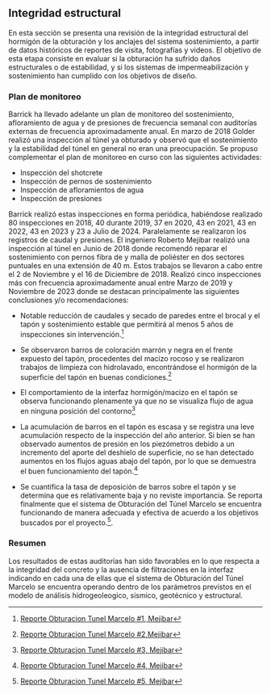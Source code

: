 ## Integridad estructural {#sec-INTEG}

En esta sección se presenta una revisión de la integridad estructural del hormigón de la obturación y los anclajes del sistema sostenimiento, a partir de datos históricos de reportes de visita, fotografías y videos. El objetivo de esta etapa consiste en evaluar si la obturación ha sufrido daños estructurales o de estabilidad, y si los sistemas de impermeabilización y sostenimiento han cumplido con los objetivos de diseño.

### Plan de monitoreo

Barrick ha llevado adelante un plan de monitoreo del sostenimiento, afloramiento de agua y de presiones de frecuencia semanal con auditorías externas de frecuencia aproximadamente anual.
En marzo de 2018 Golder realizó una inspección al túnel ya obturado y observó que el sostenimiento y la estabilidad del túnel en general no eran una preocupación. Se propuso complementar el plan de monitoreo en curso con las siguientes actividades:

-   Inspección del shotcrete
-   Inspección de pernos de sostenimiento
-   Inspección de afloramientos de agua
-   Inspección de presiones

Barrick realizó estas inspecciones en forma periódica, habiéndose realizado 80 inspecciones en 2018, 40 durante 2019, 37 en 2020, 43 en 2021, 43 en 2022, 43 en 2023 y 23 a Julio de 2024. Paralelamente se realizaron los registros de caudal y presiones. El ingeniero Roberto Mejibar realizó una inspección al túnel en Junio de 2018 donde recomendó reparar el sostenimiento con pernos fibra de y malla de poliéster en dos sectores puntuales en una extensión de 40 m. Estos trabajos se llevaron a cabo entre el 2 de Noviembre y el 16 de Diciembre de 2018. Realizó cinco inspecciones más con frecuencia aproximadamente anual entre Marzo de 2019 y Noviembre de 2023 donde se destacan principalmente las siguientes conclusiones y/o recomendaciones:

-   Notable reducción de caudales y secado de paredes entre el brocal y el tapón y sostenimiento estable que permitirá al menos 5 años de inspecciones sin intervención.^[[Reporte Obturacion Tunel Marcelo #1, Mejibar](refs/20190321_Mejibar.pdf)]

-   Se observaron barros de coloración marrón y negra en el frente expuesto del tapón, procedentes del macizo rocoso y se realizaron trabajos de limpieza con hidrolavado, encontrándose el hormigón de la superficie del tapón en buenas condiciones.^[ [Reporte Obturacion Tunel Marcelo #2,Mejibar](refs/20191022_Mejibar.pdf)]

-   El comportamiento de la interfaz hormigón/macizo en el tapón se observa funcionando plenamente ya que no se visualiza flujo de agua en ninguna posición del contorno^[[Reporte Obturacion Tunel Marcelo #3, Mejibar](refs/20210805_Mejibar.pdf)]

-   La acumulación de barros en el tapón es escasa y se registra una leve acumulación respecto de la inspección del año anterior. Si bien se han observado aumentos de presión en los piezómetros debido a un incremento del aporte del deshielo de superficie, no se han detectado aumentos en los flujos aguas abajo del tapón, por lo que se demuestra el buen funcionamiento del tapón.^[[Reporte Obturacion Tunel Marcelo #4, Mejibar](refs/20221220_Mejibar.pdf)]

-   Se cuantifica la tasa de deposición de barros sobre el tapón y se determina que es relativamente baja y no reviste importancia. Se reporta finalmente que el sistema de Obturación del Túnel Marcelo se encuentra funcionando de manera adecuada y efectiva de acuerdo a los objetivos buscados por el proyecto.^[[Reporte Obturacion Tunel Marcelo #5, Mejibar](refs/20231127_Mejibar.pdf)].

### Resumen 

Los resultados de estas auditorías han sido favorables en lo que respecta a la integridad del concreto y la ausencia de filtraciones en la interfaz indicando en cada una de ellas que el sistema de Obturación del Túnel Marcelo se encuentra operando dentro de los parámetros previstos en el modelo de análisis hidrogeoleogico, sismico, geotécnico y estructural.

